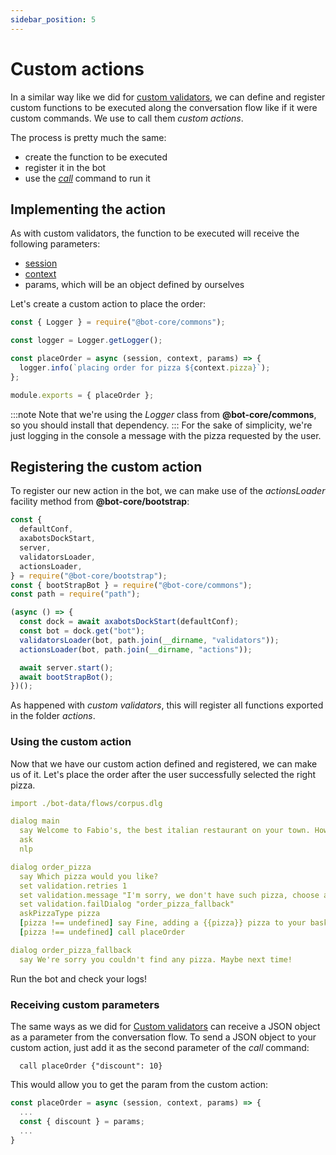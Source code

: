 ```yaml
---
sidebar_position: 5
---
```


# Custom actions

In a similar way like we did for [custom validators](./gather_user_input#using-custom-validators), we can define
and register custom functions to be executed along the conversation flow like if it were custom commands. We use
to call them _custom actions_.

The process is pretty much the same:
- create the function to be executed
- register it in the bot
- use the [_call_](/technical-reference/dlg_commands_reference#call) command to run it

## Implementing the action

As with custom validators, the function to be executed will receive the following parameters:
- [session](/technical-reference/key_concepts#session)
- [context](/technical-reference/key_concepts#context)
- params, which will be an object defined by ourselves

Let's create a custom action to place the order:
```js title="actions/placeOrder.js"
const { Logger } = require("@bot-core/commons");

const logger = Logger.getLogger();

const placeOrder = async (session, context, params) => {
  logger.info(`placing order for pizza ${context.pizza}`);
};

module.exports = { placeOrder };
```
:::note
Note that we're using the _Logger_ class from **@bot-core/commons**, so you should install that dependency.
:::
For the sake of simplicity, we're just logging in the console a message with the pizza requested by the user.

## Registering the custom action
To register our new action in the bot, we can make use of the _actionsLoader_ facility method from **@bot-core/bootstrap**:
```js title="index.js" {5,15}
const {
  defaultConf,
  axabotsDockStart,
  server,
  validatorsLoader,
  actionsLoader,
} = require("@bot-core/bootstrap");
const { bootStrapBot } = require("@bot-core/commons");
const path = require("path");

(async () => {
  const dock = await axabotsDockStart(defaultConf);
  const bot = dock.get("bot");
  validatorsLoader(bot, path.join(__dirname, "validators"));
  actionsLoader(bot, path.join(__dirname, "actions"));

  await server.start();
  await bootStrapBot();
})();
```

As happened with _custom validators_, this will register all functions exported in the folder _actions_.

### Using the custom action

Now that we have our custom action defined and registered, we can make us of it. Let's place the order after the user
successfully selected the right pizza.

```yaml title=bot-data/flows/basic-script.dlg {15}
import ./bot-data/flows/corpus.dlg

dialog main
  say Welcome to Fabio's, the best italian restaurant on your town. How can we help you?
  ask
  nlp

dialog order_pizza
  say Which pizza would you like?
  set validation.retries 1
  set validation.message "I'm sorry, we don't have such pizza, choose another one, please"
  set validation.failDialog "order_pizza_fallback"
  askPizzaType pizza
  [pizza !== undefined] say Fine, adding a {{pizza}} pizza to your basket.
  [pizza !== undefined] call placeOrder

dialog order_pizza_fallback
  say We're sorry you couldn't find any pizza. Maybe next time!
```

Run the bot and check your logs!

### Receiving custom parameters

The same ways as we did for [Custom validators](./gather_user_input#receiving-custom-parameters) can receive a JSON object 
as a parameter from the conversation flow. 
To send a JSON object to your custom action, just add it as the second parameter of the _call_ command:
```
  call placeOrder {"discount": 10}
```
This would allow you to get the param from the custom action:
```js
const placeOrder = async (session, context, params) => {
  ...
  const { discount } = params;
  ...
}
```